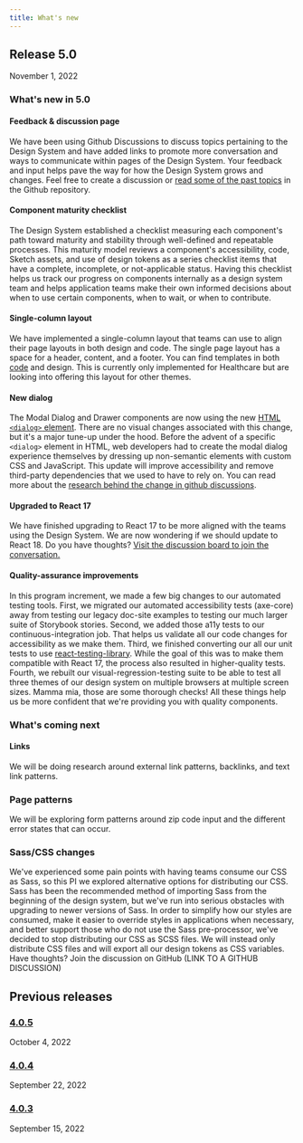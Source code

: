 ```yaml
---
title: What's new
---
```


## Release 5.0

<time datetime="2022-11-01" className="ds-text-body--sm">November 1, 2022</time>

<lite-youtube videoid="OPIUMpiV0IY"></lite-youtube>

### What's new in 5.0

#### Feedback & discussion page

We have been using Github Discussions to discuss topics pertaining to the Design System and have added links to promote more conversation and ways to communicate within pages of the Design System. Your feedback and input helps pave the way for how the Design System grows and changes. Feel free to create a discussion or [read some of the past topics](https://github.com/CMSgov/design-system/discussions) in the Github repository.

#### Component maturity checklist

The Design System established a checklist measuring each component's path toward maturity and stability through well-defined and repeatable processes. This maturity model reviews a component's accessibility, code, Sketch assets, and use of design tokens as a series checklist items that have a complete, incomplete, or not-applicable status. Having this checklist helps us track our progress on components internally as a design system team and helps application teams make their own informed decisions about when to use certain components, when to wait, or when to contribute.

#### Single-column layout

We have implemented a single-column layout that teams can use to align their page layouts in both design and code. The single page layout has a space for a header, content, and a footer. You can find templates in both [code](https://design.cms.gov/layouts/Healthcare/one-col-page-layout?theme=healthcare) and design. This is currently only implemented for Healthcare but are looking into offering this layout for other themes.

#### New dialog

The Modal Dialog and Drawer components are now using the new [HTML `<dialog>` element](https://developer.mozilla.org/en-US/docs/Web/HTML/Element/dialog). There are no visual changes associated with this change, but it's a major tune-up under the hood. Before the advent of a specific `<dialog>` element in HTML, web developers had to create the modal dialog experience themselves by dressing up non-semantic elements with custom CSS and JavaScript. This update will improve accessibility and remove third-party dependencies that we used to have to rely on. You can read more about the [research behind the change in github discussions](https://github.com/CMSgov/design-system/discussions/1831).

#### Upgraded to React 17

We have finished upgrading to React 17 to be more aligned with the teams using the Design System. We are now wondering if we should update to React 18. Do you have thoughts? [Visit the discussion board to join the conversation.](https://github.com/CMSgov/design-system/discussions/2058)

#### Quality-assurance improvements

In this program increment, we made a few big changes to our automated testing tools. First, we migrated our automated accessibility tests (axe-core) away from testing our legacy doc-site examples to testing our much larger suite of Storybook stories. Second, we added those a11y tests to our continuous-integration job. That helps us validate all our code changes for accessibility as we make them. Third, we finished converting our all our unit tests to use [react-testing-library](https://testing-library.com/docs/react-testing-library/intro/). While the goal of this was to make them compatible with React 17, the process also resulted in higher-quality tests. Fourth, we rebuilt our visual-regression-testing suite to be able to test all three themes of our design system on multiple browsers at multiple screen sizes. Mamma mia, those are some thorough checks! All these things help us be more confident that we're providing you with quality components.

### What's coming next

#### Links

We will be doing research around external link patterns, backlinks, and text link patterns.

### Page patterns

We will be exploring form patterns around zip code input and the different error states that can occur.

### Sass/CSS changes

We've experienced some pain points with having teams consume our CSS as Sass, so this PI we explored alternative options for distributing our CSS. Sass has been the recommended method of importing Sass from the beginning of the design system, but we've run into serious obstacles with upgrading to newer versions of Sass. In order to simplify how our styles are consumed, make it easier to override styles in applications when necessary, and better support those who do not use the Sass pre-processor, we've decided to stop distributing our CSS as SCSS files. We will instead only distribute CSS files and will export all our design tokens as CSS variables. Have thoughts? Join the discussion on GitHub (LINK TO A GITHUB DISCUSSION)

## Previous releases

### [4.0.5](https://github.com/CMSgov/design-system/releases/tag/%40cmsgov%2Fdesign-system%404.0.5)

October 4, 2022

### [4.0.4](https://github.com/CMSgov/design-system/releases/tag/%40cmsgov%2Fdesign-system%404.0.4)

September 22, 2022

### [4.0.3](https://github.com/CMSgov/design-system/releases/tag/%40cmsgov%2Fdesign-system%404.0.3)

September 15, 2022